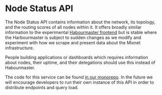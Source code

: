 
# Node Status API

The Node Status API contains information about the network, its topology, and the routing scores of all nodes within it. It offers broadly similar information to the experimental [Habourmaster frontend](https://harbourmaster.nymtech.net/) but is stable where the Harbourmaster is subject to sudden changes as we modify and experiment with how we scrape and present data about the Mixnet infrastructure.

<Callout type="info">
People building applications or dashboards which requires information about nodes, their uptime, and their delegations should use this instead of Habourmaster.
</Callout>

The code for this service can be found [in our monorepo](https://github.com/nymtech/nym/tree/develop/nym-node-status-api). In the future we will encourage developers to run their own instance of this API in order to distribute endpoints and query load.
